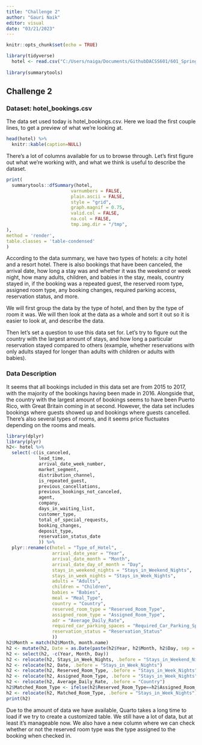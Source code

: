 ```yaml
---
title: "Challenge 2"
author: "Gauri Naik"
editor: visual
date: "03/21/2023"
---
```


```r
knitr::opts_chunk$set(echo = TRUE)
```

``` r
library(tidyverse)
  hotel <- read.csv("C:/Users/naiga/Documents/GithubDACSS601/601_Spring_2023/posts/_data/hotel_bookings.csv")
  
library(summarytools)
```

## Challenge 2
### Dataset: hotel_bookings.csv

The data set used today is hotel_bookings.csv. Here we load the first couple lines, to get a preview of what we're looking at.

```r
head(hotel) %>%
  knitr::kable(caption=NULL)
```

There's a lot of columns available for us to browse through. Let's first figure out what we're working with, and what we think is useful to describe the dataset.

```r
print(
  summarytools::dfSummary(hotel, 
                        varnumbers = FALSE,
                        plain.ascii = FALSE, 
                        style = "grid", 
                        graph.magnif = 0.75,
                        valid.col = FALSE,
                        na.col = FALSE,
                        tmp.img.dir = "/tmp",
),
method = 'render',
table.classes = 'table-condensed'
)
```
  
According to the data summary, we have two types of hotels: a city hotel and a resort hotel. There is also bookings that have been canceled, the arrival date, how long a stay was and whether it was the weekend or week night, how many adults, children, and babies in the stay, meals, country stayed in, if the booking was a repeated guest, the reserved room type, assigned room type, any booking changes, required parking access, reservation status, and more.

We will first group the data by the type of hotel, and then by the type of room it was. We will then look at the data as a whole and sort it out so it is easier to look at, and describe the data.

Then let's set a question to use this data set for. Let's try to figure out the country with the largest amount of stays, and how long a particular reservation stayed compared to others (example, whether reservations with only adults stayed for longer than adults with children or adults with babies).

### Data Description

It seems that all bookings included in this data set are from 2015 to 2017, with the majority of the bookings having been made in 2016. Alongside that, the country with the largest amount of bookings seems to have been Puerto Rico, with Great Britain coming in at second. However, the data set includes bookings where guests showed up and bookings where guests cancelled. There's also several types of rooms, and it seems price fluctuates depending on the rooms and meals.

```r
library(dplyr)
library(plyr)
h2<- hotel %>%
  select(-c(is_canceled, 
            lead_time, 
            arrival_date_week_number,
            market_segment,
            distribution_channel,
            is_repeated_guest,
            previous_cancellations,
            previous_bookings_not_canceled,
            agent,
            company,
            days_in_waiting_list,
            customer_type,
            total_of_special_requests,
            booking_changes,
            deposit_type,
            reservation_status_date
            )) %>%
  plyr::rename(c(hotel = "Type_of_Hotel",
                 arrival_date_year = "Year",
                 arrival_date_month = "Month",
                 arrival_date_day_of_month = "Day",
                 stays_in_weekend_nights = "Stays_in_Weekend_Nights",
                 stays_in_week_nights = "Stays_in_Week_Nights",
                 adults = "Adults",
                 children = "Children",
                 babies = "Babies",
                 meal = "Meal_Type",
                 country = "Country",
                 reserved_room_type = "Reserved_Room_Type",
                 assigned_room_type = "Assigned_Room_Type",
                 adr = "Average_Daily_Rate",
                 required_car_parking_spaces = "Required_Car_Parking_Spaces",
                 reservation_status = "Reservation_Status"
                 ))
h2$Month = match(h2$Month, month.name)
h2 <- mutate(h2, Date = as.Date(paste(h2$Year, h2$Month, h2$Day, sep = "-"), "%Y-%m-%d"))
h2 <- select(h2, -c(Year, Month, Day))
h2 <- relocate(h2, Stays_in_Week_Nights, .before = "Stays_in_Weekend_Nights")
h2 <- relocate(h2, Date, .before = "Stays_in_Week_Nights")
h2 <- relocate(h2, Reserved_Room_Type, .before = "Stays_in_Week_Nights")
h2 <- relocate(h2, Assigned_Room_Type, .before = "Stays_in_Week_Nights")
h2 <- relocate(h2, Average_Daily_Rate, .before = "Country")
h2$Matched_Room_Type <- ifelse(h2$Reserved_Room_Type==h2$Assigned_Room_Type, 'Assigned', 'Unassigned')
h2 <- relocate(h2, Matched_Room_Type, .before = "Stays_in_Week_Nights")
print(h2)
```
Due to the amount of data we have available, Quarto takes a long time to load if we try to create a customized table. We still have a lot of data, but at least it's manageable now. We also have a new column where we can check whether or not the reserved room type was the type assigned to the booking when checked in.
